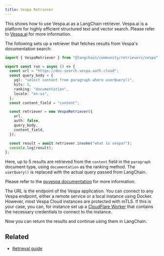 ```yaml
---
title: Vespa Retriever
---
```


This shows how to use Vespa.ai as a LangChain retriever.
Vespa.ai is a platform for highly efficient structured text and vector search.
Please refer to [Vespa.ai](https://vespa.ai) for more information.

The following sets up a retriever that fetches results from Vespa's documentation search:

```typescript
import { VespaRetriever } from "@langchain/community/retrievers/vespa";

export const run = async () => {
  const url = "https://doc-search.vespa.oath.cloud";
  const query_body = {
    yql: "select content from paragraph where userQuery()",
    hits: 5,
    ranking: "documentation",
    locale: "en-us",
  };
  const content_field = "content";

  const retriever = new VespaRetriever({
    url,
    auth: false,
    query_body,
    content_field,
  });

  const result = await retriever.invoke("what is vespa?");
  console.log(result);
};
```

Here, up to 5 results are retrieved from the `content` field in the `paragraph` document type,
using `documentation` as the ranking method. The `userQuery()` is replaced with the actual query
passed from LangChain.

Please refer to the [pyvespa documentation](https://pyvespa.readthedocs.io/en/latest/getting-started-pyvespa.html#Query)
for more information.

The URL is the endpoint of the Vespa application.
You can connect to any Vespa endpoint, either a remote service or a local instance using Docker.
However, most Vespa Cloud instances are protected with mTLS.
If this is your case, you can, for instance set up a [CloudFlare Worker](https://cloud.vespa.ai/en/security/cloudflare-workers)
that contains the necessary credentials to connect to the instance.

Now you can return the results and continue using them in LangChain.

## Related

- [Retrieval guide](/oss/langchain/retrieval)
